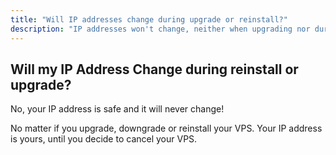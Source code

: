 ```yaml
---
title: "Will IP addresses change during upgrade or reinstall?"
description: "IP addresses won't change, neither when upgrading nor during or after reinstalls."
---
```


## Will my IP Address Change during reinstall or upgrade?

No, your IP address is safe and it will never change!

No matter if you upgrade, downgrade or reinstall your VPS. Your IP address is yours, until you decide to cancel your VPS.